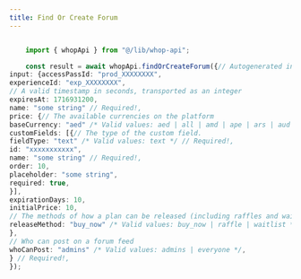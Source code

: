```yaml
---
title: Find Or Create Forum
---
```


```typescript

	import { whopApi } from "@/lib/whop-api";

	const result = await whopApi.findOrCreateForum({// Autogenerated input type of CreateForum
input: {accessPassId: "prod_XXXXXXXX",
experienceId: "exp_XXXXXXXX",
// A valid timestamp in seconds, transported as an integer
expiresAt: 1716931200,
name: "some string" // Required!,
price: {// The available currencies on the platform
baseCurrency: "aed" /* Valid values: aed | all | amd | ape | ars | aud | bam | bgn | bhd | bob | brl | bsd | cad | chf | clp | cop | crc | czk | dkk | dop | dzd | egp | etb | eth | eur | gbp | ghs | gmd | gtq | gyd | hkd | huf | idr | ils | inr | jmd | jod | jpy | kes | khr | krw | kwd | lkr | mad | mdl | mga | mkd | mnt | mop | mur | mxn | myr | nad | ngn | nok | nzd | omr | pen | php | pkr | pln | pyg | qar | ron | rsd | rub | rwf | sar | sek | sgd | thb | tnd | try | ttd | twd | tzs | usd | uyu | uzs | vnd | xcd | xof | zar */,
customFields: [{// The type of the custom field.
fieldType: "text" /* Valid values: text */ // Required!,
id: "xxxxxxxxxxx",
name: "some string" // Required!,
order: 10,
placeholder: "some string",
required: true,
}],
expirationDays: 10,
initialPrice: 10,
// The methods of how a plan can be released (including raffles and waitlists).
releaseMethod: "buy_now" /* Valid values: buy_now | raffle | waitlist */,
},
// Who can post on a forum feed
whoCanPost: "admins" /* Valid values: admins | everyone */,
} // Required!,
});
	
```
